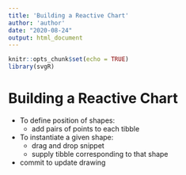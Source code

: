 ```yaml
---
title: 'Building a Reactive Chart'
author: 'author'
date: "2020-08-24"
output: html_document
---
```


  
```r
knitr::opts_chunk$set(echo = TRUE)
library(svgR)
```

# Building a Reactive Chart

-  To define position of shapes: 
    - add pairs of points to each tibble
- To instantiate a given shape:
    -  drag and drop snippet
    -  supply tibble corresponding to that shape
-  commit to update drawing




